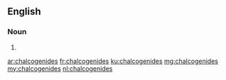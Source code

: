 ==English==

===Noun===
{{head|en|plural}}

# {{plural of|chalcogenide|lang=en|nocat=1}}

[[ar:chalcogenides]]
[[fr:chalcogenides]]
[[ku:chalcogenides]]
[[mg:chalcogenides]]
[[my:chalcogenides]]
[[nl:chalcogenides]]